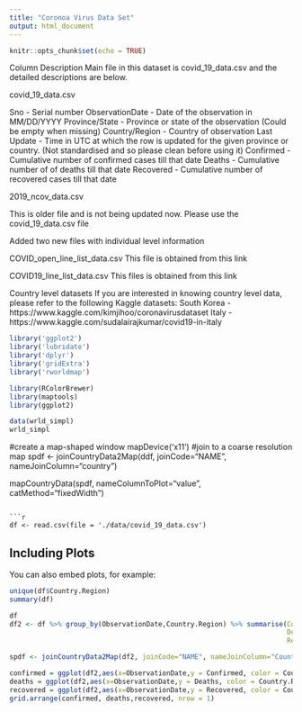 ```yaml
---
title: "Coronoa Virus Data Set"
output: html_document
---
```


```r
knitr::opts_chunk$set(echo = TRUE)
```

Column Description
Main file in this dataset is covid_19_data.csv and the detailed descriptions are below.

covid_19_data.csv

Sno - Serial number
ObservationDate - Date of the observation in MM/DD/YYYY
Province/State - Province or state of the observation (Could be empty when missing)
Country/Region - Country of observation
Last Update - Time in UTC at which the row is updated for the given province or country. (Not standardised and so please clean before using it)
Confirmed - Cumulative number of confirmed cases till that date
Deaths - Cumulative number of of deaths till that date
Recovered - Cumulative number of recovered cases till that date

2019_ncov_data.csv

This is older file and is not being updated now. Please use the covid_19_data.csv file

Added two new files with individual level information

COVID_open_line_list_data.csv
This file is obtained from this link

COVID19_line_list_data.csv
This files is obtained from this link

Country level datasets
If you are interested in knowing country level data, please refer to the following Kaggle datasets:
South Korea - https://www.kaggle.com/kimjihoo/coronavirusdataset
Italy - https://www.kaggle.com/sudalairajkumar/covid19-in-italy

```r
library('ggplot2')
library('lubridate')
library('dplyr')
library('gridExtra')
library('rworldmap')

library(RColorBrewer)
library(maptools)
library(ggplot2)

data(wrld_simpl)
wrld_simpl
```


#create a map-shaped window
mapDevice('x11')
#join to a coarse resolution map
spdf <- joinCountryData2Map(ddf, joinCode="NAME", nameJoinColumn="country")

mapCountryData(spdf, nameColumnToPlot="value", catMethod="fixedWidth")
```

```r
df <- read.csv(file = './data/covid_19_data.csv')
```

## Including Plots

You can also embed plots, for example:

```r
unique(df$Country.Region)
summary(df)
```
```r

df
df2 <- df %>% group_by(ObservationDate,Country.Region) %>% summarise(Confirmed = sum(Confirmed),
                                                                     Deaths = sum(Deaths),
                                                                     Recovered = sum(Recovered))

```

```r
spdf <- joinCountryData2Map(df2, joinCode="NAME", nameJoinColumn="Country.Region")
```

```r

confirmed = ggplot(df2,aes(x=ObservationDate,y = Confirmed, color = Country.Region) ) + geom_line() + theme(legend.position = "none") 
deaths = ggplot(df2,aes(x=ObservationDate,y = Deaths, color = Country.Region) ) + geom_line() + theme(legend.position = "none") 
recovered = ggplot(df2,aes(x=ObservationDate,y = Recovered, color = Country.Region) ) + geom_line() + theme(legend.position = "none") 
grid.arrange(confirmed, deaths,recovered, nrow = 1)

```
